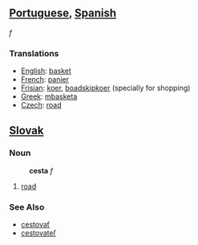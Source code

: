 ==[[Portuguese]], [[Spanish]]== ''f''
===Translations===

*[[English]]: [[basket]]
*[[French]]: [[panier]]
*[[Frisian]]: [[koer]], [[boadskipkoer]] (specially for shopping)
*[[Greek]]: [[mbasketa]]
*[[Czech]]: [[road]]

==[[Slovak]]==
===Noun===
:'''cesta''' ''f''
# [[road]]
===See Also===
*[[cestovať]]
*[[cestovateľ]]
